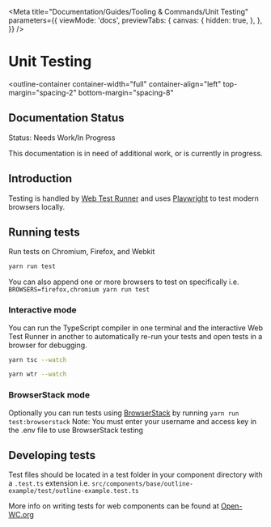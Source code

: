 
<Meta
  title="Documentation/Guides/Tooling & Commands/Unit Testing"
  parameters={{
    viewMode: 'docs',
    previewTabs: {
      canvas: {
        hidden: true,
      },
    },
  }}
/>

# Unit Testing

<outline-container
  container-width="full"
  container-align="left"
  top-margin="spacing-2"
  bottom-margin="spacing-8"
>
  ## Documentation Status
  <outline-alert status="warning" size="large">
    <span slot="header">Status: Needs Work/In Progress</span>
    <p>
      This documentation is in need of additional work, or is currently in progress.
    </p>
  </outline-alert>
</outline-container>

## Introduction

Testing is handled by [Web Test Runner](https://modern-web.dev/guides/test-runner/getting-started/) and uses [Playwright](https://playwright.dev/) to test modern browsers locally.

## Running tests

Run tests on Chromium, Firefox, and Webkit

```bash
yarn run test
```

You can also append one or more browsers to test on specifically i.e.
`BROWSERS=firefox,chromium yarn run test`

### Interactive mode

You can run the TypeScript compiler in one terminal and the interactive Web Test Runner in another to automatically re-run your tests and open tests in a browser for debugging.

```bash
yarn tsc --watch

yarn wtr --watch
```

### BrowserStack mode

Optionally you can run tests using [BrowserStack](https://www.browserstack.com/) by running
`yarn run test:browserstack`
Note: You must enter your username and access key in the .env file to use BrowserStack testing

## Developing tests

Test files should be located in a test folder in your component directory with a `.test.ts` extension i.e. `src/components/base/outline-example/test/outline-example.test.ts`

More info on writing tests for web components can be found at [Open-WC.org](https://open-wc.org/docs/testing/helpers/)
